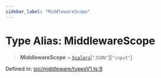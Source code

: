 ```yaml
---
sidebar_label: "MiddlewareScope"
---
```


# Type Alias: MiddlewareScope

> **MiddlewareScope** = [`Scalars`](Scalars.mdx)\[`"JSON"`\]\[`"input"`\]

Defined in: [src/middleware/typesV1.ts:9](https://github.com/PolymeshAssociation/polymesh-sdk/blob/bee6a2fe7a8ce5db42a6982e793782182cde2153/src/middleware/typesV1.ts#L9)
